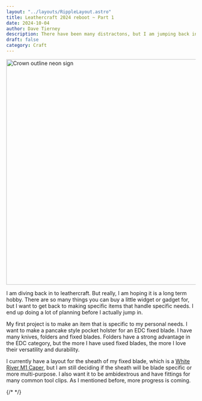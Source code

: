```yaml
---
layout: "../layouts/RippleLayout.astro"
title: Leathercraft 2024 reboot ~ Part 1
date: 2024-10-04
author: Dave Tierney
description: There have been many distractons, but I am jumping back into leathercraft
draft: false
category: Craft
---
```



<Image src={crown} alt="Crown outline neon sign" height="600" width="1200" />

I am diving back in to leathercraft. But really, I am hoping it is a long term hobby. There are so many things you can buy a little widget or gadget for, but I want to get back to making specific items that handle specific needs. I end up doing a lot of planning before I actually jump in.

My first project is to make an item that is specific to my personal needs. I want to make a pancake style pocket holster for an EDC fixed blade. I have many knives, folders and fixed blades. Folders have a strong advantage in the EDC category, but the more I have used fixed blades, the more I love their versatility and durability.

I currently have a layout for the sheath of my fixed blade, which is a <a href="https://whiteriverknives.com/custom-m1-caper-black-canvas-micarta/" target="_blank" rel="noopener" className="whitespace-nowrap underline decoration-neon transition hover:text-neon">White River M1 Caper</a>, but I am still deciding if the sheath will be blade specific or more multi-purpose. I also want it to be ambidextrous and have fittings for many common tool clips. As I mentioned before, more progress is coming.

{/* <a href="" target="_blank" rel="noopener" className="whitespace-nowrap underline decoration-neon transition hover:text-neon"></a> */}
